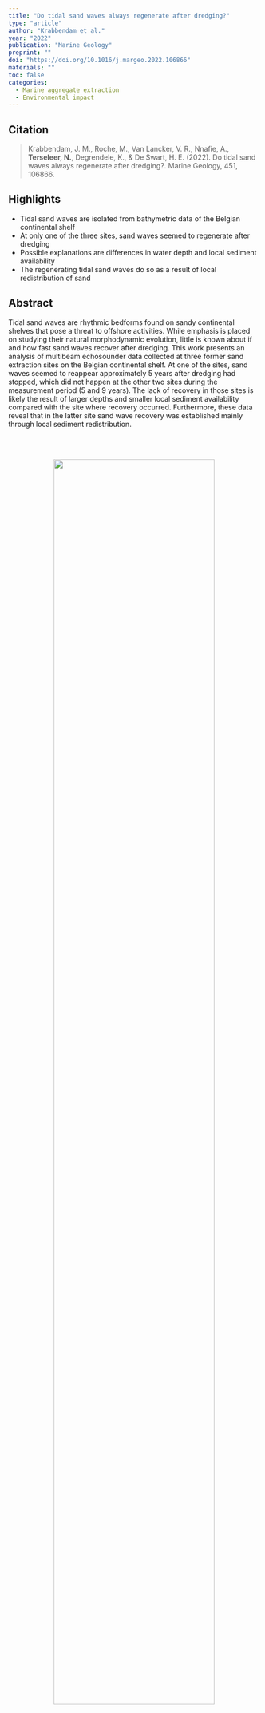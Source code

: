 ```yaml
---
title: "Do tidal sand waves always regenerate after dredging?"
type: "article"
author: "Krabbendam et al."
year: "2022"
publication: "Marine Geology"
preprint: ""
doi: "https://doi.org/10.1016/j.margeo.2022.106866"
materials: ""
toc: false
categories:
  - Marine aggregate extraction
  - Environmental impact 
---
```


## Citation
> Krabbendam, J. M., Roche, M., Van Lancker, V. R., Nnafie, A., **Terseleer, N.**, Degrendele, K., & De Swart, H. E. (2022). Do tidal sand waves always regenerate after dredging?. Marine Geology, 451, 106866.


## Highlights

* Tidal sand waves are isolated from bathymetric data of the Belgian continental shelf
* At only one of the three sites, sand waves seemed to regenerate after dredging
* Possible explanations are differences in water depth and local sediment availability
* The regenerating tidal sand waves do so as a result of local redistribution of sand

## Abstract

Tidal sand waves are rhythmic bedforms found on sandy continental shelves that pose a threat to offshore activities. While emphasis is placed on studying their natural morphodynamic evolution, little is known about if and how fast sand waves recover after dredging. This work presents an analysis of multibeam echosounder data collected at three former sand extraction sites on the Belgian continental shelf. At one of the sites, sand waves seemed to reappear approximately 5 years after dredging had stopped, which did not happen at the other two sites during the measurement period (5 and 9 years). The lack of recovery in those sites is likely the result of larger depths and smaller local sediment availability compared with the site where recovery occurred. Furthermore, these data reveal that in the latter site sand wave recovery was established mainly through local sediment redistribution.

<br><br>

<div style="text-align: center;">
  <img src="Krabbendam2022.jpg" style="width: 80%;" />
</div>
